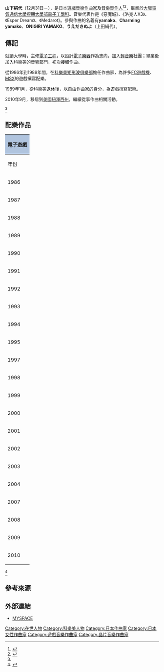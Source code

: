 {{primarysources|time=2014-11-23}}
{{Infobox musical artist
| name = 山下絹代
| image =
| caption =
| background = non_performing_personnel
| alias = 
| birth_date = 12月31日
| birth_place = {{JPN}}[[兵庫縣|兵庫縣]][[尼崎市|尼崎市]]
| instrument = [[鋼琴|鋼琴]]
| genre = 遊戲音樂、晶片音樂
| occupation = [[作曲家|作曲家]]、[[音樂製作人|音樂製作人]]
| years_active = 1986年－至今
| label = 
| associated_acts = [[科樂美矩形波俱樂部|科樂美矩形波俱樂部]]
| website  = [http://yamako.ciao.jp/ Kinuyo Yamashita Offical Website]
}}
{{Japanese|japanese=山下 絹代|kana=やました きぬよ|romaji=Yamashita Kinuyo}}

'''山下絹代'''（12月31日－），是日本[[遊戲音樂|遊戲音樂]][[作曲家|作曲家]]及[[音樂製作人|音樂製作人]]<ref name="Biography">{{Cite web|url=http://yamako.ciao.jp/biography_j.html|title=Biography|language=ja|publisher=Kinuyo Yamashita Official Website|accessdate=2014-11-22|archive-date=2014-11-29|archive-url=https://web.archive.org/web/20141129043755/http://yamako.ciao.jp/biography_j.html|dead-url=no}}</ref><ref>{{cite book | title = Dracula in Visual Media: Film, Television, Comic Book and Electronic Game | first = John Edgar | last = Browning | first2 = Caroline Joan | last2 = Picart | first3 = Dacre | last3 = Stoker |year=2010 |publisher=[[麥克法蘭公司出版社|麥克法蘭公司出版社]] |location= |isbn=0-7864-3365-5|accessdate=January 4, 2011}}</ref>，畢業於[[大阪電氣通信大學短期大學部|大阪電氣通信大學短期大學部]][[電子工學科|電子工學科]]。音樂代表作是《惡魔城》、《洛克人X3》、《Esper Dream》、《Medarot》。參與作曲的名義有'''yamako'''、'''Charming yamako'''、'''ONIGIRI YAMAKO'''、'''うえだきぬよ'''（上田絹代）。

== 傳記 ==
就讀大學時，主修[[電子工程|電子工程]]，以設計[[電子樂器|電子樂器]]作為志向，加入[[輕音樂|輕音樂]]社團；畢業後加入科樂美的音響部門，初次接觸作曲。

從1986年到1989年間，在[[科樂美矩形波俱樂部|科樂美矩形波俱樂部]]擔任作曲家，為許多[[FC遊戲機|FC遊戲機]]、[[MSX|MSX]]的遊戲撰寫配樂。

1989年1月，從科樂美退休後，以自由作曲家的身分，為遊戲撰寫配樂。

2010年9月，移居到[[美國|美國]][[紐澤西州|紐澤西州]]，繼續從事作曲相關活動。

<ref name="Biography" />

== 配樂作品 ==
{| class="wikitable"
|- style="background:#ccc; text-align:center;"
! colspan="5" style="background: LightSteelBlue;" | 電子遊戲
|- style="background:#ccc; text-align:center;"
! 年份 !! 名稱 !! 職務 !! 備註（包含合作者）
|-
| rowspan="4" | 1986 || [[惡魔城_(遊戲)|惡魔城]] || rowspan="24" | 作曲 || Satoe Terashima<ref name="Legacy">{{Cite web|url=http://legacymusichour.blogspot.jp/2011/07/legacy-music-hour-episode-36-kinuyo.html|title=The Legacy Music Hour Video Game Music Podcast: Episode 36: Kinuyo Yamashita|language=ja|publisher=Blogspot|accessdate=2014-11-23|archive-date=2014-07-16|archive-url=https://web.archive.org/web/20140716105305/http://legacymusichour.blogspot.jp/2011/07/legacy-music-hour-episode-36-kinuyo.html|dead-url=no}}</ref>
|-
| {{link-ja|惡魔城 (MSX2)|悪魔城ドラキュラ (MSX2)}} || 
|-
| {{link-ja|Stinger|Stinger}} || 坂元信也、禎清宏
|-
| {{link-ja|King Kong 2: Ikari no Megaton Punch|キングコング2 怒りのメガトンパンチ}} || 坂元信也、禎清宏、Satoe Terashima
|-
| rowspan="7" | 1987 || {{link-en|Arumana no Kiseki|Arumana no Kiseki}} || 
|-
| {{link-ja|Esper Dream|エスパードリーム}} || 
|-
| {{link-ja|Shalom (遊戲)|シャロム}} || 
|-
| {{link-ja|Uşas (遊戲)|ウシャス (ゲーム)}} || 
|-
| {{link-ja|魔城傳說2 Galious的迷宮|魔城伝説II ガリウスの迷宮}} || 
|-
| {{link-ja|魔城傳說2 大魔司教Galious|魔城伝説II 大魔司教ガリウス}} || 
|-
| [[火之鳥_鳳凰篇_我王的冒險|火之鳥 鳳凰篇 我王的冒險]] || 水谷郁、前澤秀憲
|-
| rowspan="3" | 1988 || | {{link-ja|Nemesis 3: The Eve of Destruction|ゴーファーの野望 エピソードII}} || 
|-
| {{link-en|Parodius: The Octopus Saves the Earth|Parodius: The Octopus Saves the Earth}} || 
|-
| {{link-ja|King's Valley II|王家の谷 エルギーザの封印}} || 上原和彦、碇子正廣、古川元亮、山根Michiru
|-
| 1989 || {{link-ja|Don Doko Don|ドンドコドン2}} || 
|-
| 1990 || {{link-ja|Power Blazer|パワーブレイザー}} || 
|-
| 1991 || Hana Tahka Daka!? || 
|-
| 1992 || {{link-en|Power Blazer2|Power Blazer2}} || 
|-
| rowspan="3" | 1993 || [[GS美神極樂大作戰#遊戲|GS美神 身材曼妙的除靈師]] || 岩月博之
|-
| {{link-ja|全日本職業摔角聯盟 (遊戲)|全日本プロレス (ゲーム)}} || 水谷郁、岩月博之
|-
| {{link-ja|全日本職業摔角聯盟 世界最強Tag|全日本プロレス' 世界最強タッグ}} || 水谷郁、岩月博之
|-
| rowspan="4" | 1994 || {{link-en|金剛戰士 (遊戲)|Mighty Morphin Power Rangers (video game)}} || 水谷郁、岩月博之
|-
| 下野正希的Fishing to Bassing || 水谷郁、倉橋真也
|-
| [[奇奇怪界|奇奇怪界]]〜月夜草子 || 岩月博之、大橋春男、Asuka Yamao
|-
| {{link-ja|Mega Man: The Wily Wars|ロックマンメガワールド}} || 作曲/編曲 || 部份音樂改編自[[洛克人_(遊戲)|洛克人]]、[[洛克人2|洛克人2]]、[[洛克人3|洛克人3]]
|-
| rowspan="4" | 1995 || {{link-en|Mark Davis' The Fishing Master|Mark Davis' The Fishing Master}} || rowspan="37" | 作曲 || 水谷郁
|-
| {{link-ja|全日本職業摔角聯盟2 3、4武道館|全日本プロレス2 3・4武道館}} || 水谷郁、岩月博之、大橋春男
|-
| [[平安風雲傳|平安風雲傳]] || 水谷郁、倉橋真也
|-
| [[洛克人X3|洛克人X3]] || 
|-
| rowspan="2" | 1997 || {{link-ja|Medarot (遊戲)|メダロット (ゲーム 第1作)}} ||
|-
| {{link-en|鬼馬小精靈 (遊戲)|Casper (video game)}} || 水谷郁
|-
| rowspan="4" | 1998 || Digital Figure Iina || 水谷郁
|-
| {{link-en|Big Mountain 2000|Big Mountain 2000}} || 
|-
| Dragon Dance || 水谷郁
|-
| [[金田一少年之事件簿#遊戲|金田一少年之事件簿～地獄遊園殺人事件～]] || 
|-
| rowspan="3" | 1999 || Medarot 2 || 水谷郁
|-
| {{link-en|Bass Masters Classic: Pro Edition|Bass Masters Classic: Pro Edition}} (GBC)  || 
|-
| {{link-en|WWF WrestleMania 2000|WWF WrestleMania 2000}} (GBC)  ||
|-
| rowspan="3" | 2000 || Medarot 3 || 
|-
| {{link-en|Keitai Denjuu Telefang|Keitai Denjuu Telefang}} || 
|-
| Sylvania Melodies: Mori no Nakama to Odori Mashi! || 
|-
| rowspan="4" | 2001 || {{link-en|Croc 2|Croc 2}} (GBC) || 水谷郁
|-
| Medarot 4 || 
|-
| Medarot 5 || 
|-
| Disney/Pixar Monsters, Inc. || 水谷郁、Tetsuari Watanabe
|-
| 2002 || Medarot G || 
|-
| rowspan="3" | 2003 || Medarot Nii Core || 
|-
| {{link-en|Buffy the Vampire Slayer: Wrath of the Darkhul King|Buffy the Vampire Slayer: Wrath of the Darkhul King}} || 水谷郁、Tetsuari Watanabe
|-
| {{link-en|Medabots Infinity|Medabots Infinity}} || 
|-
| rowspan="2" | 2004 || Cinnamon: Yume no Daibouken || 
|-
| Shinkata Medarot || 
|-
| rowspan="5" | 2007 || Hello Kitty no Gotouchi Collection: Koi no DokiDoki Trouble || 
|-
| Cinnamon Ball: Kurukuru Sweets Paradise || 
|-
| Kikansha Thomas: Kokugo Sansuu Eigo ||  
|-
| Osumitsuki Series: Shokusai Roman Katei de Dekiru! Choumeijin<br /> - Yumei Ryourinin no Original Recipe ||  
|-
| Katei no Igaku: DS de Kitaeru Shokuzai Kenkou Training || 
|-
| rowspan="4" | 2008 || Akagawa Jirou Mystery: Yasoukyoku || 
|-
| Shugo Chara! Mittsu no Tamagoto Koisuru Joker || 
|-
| Yokojiku de Manabu Sekai no Rekishi: Yoko-Gaku DS || 
|-
| Kikansha Thomas DS 2: Asonde Manabu DS Youchien || 
|-
| 2009 || Kisou Ryouhei Gunhound || 
|-
| rowspan="2" | 2010 || Walk It Out || 
|-
| Mr. Balloon's Wonderful Trip || 音效 || 
|}
<ref name="Credits">{{Cite web|url=http://yamako.ciao.jp/credits_j.html|title=Credits|language=ja|publisher=Kinuyo Yamashita Official Website|accessdate=2014-11-22|archive-date=2014-11-29|archive-url=https://web.archive.org/web/20141129043444/http://yamako.ciao.jp/credits_j.html|dead-url=no}}</ref>

== 參考來源 ==
<references />

== 外部連結 ==
* [http://www.myspace.com/kinuyoyamashita MYSPACE] {{Wayback|url=http://www.myspace.com/kinuyoyamashita |date=20141203064824 }}

{{惡魔城系列}}

{{DEFAULTSORT:Yamashita Kinuyo}}
[[Category:在世人物|Category:在世人物]]
[[Category:科樂美人物|Category:科樂美人物]]
[[Category:日本作曲家|Category:日本作曲家]]
[[Category:日本女性作曲家|Category:日本女性作曲家]]
[[Category:遊戲音樂作曲家|Category:遊戲音樂作曲家]]
[[Category:晶片音樂作曲家|Category:晶片音樂作曲家]]